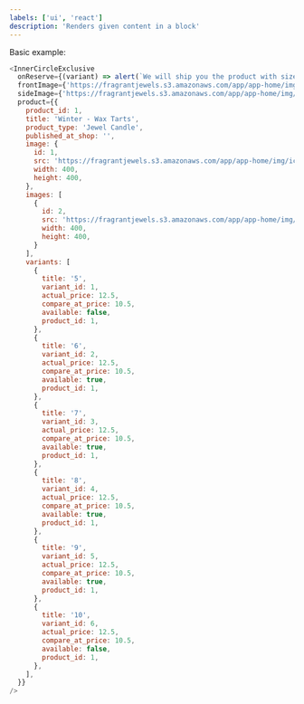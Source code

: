 ```yaml
---
labels: ['ui', 'react']
description: 'Renders given content in a block'
---
```



Basic example:
```js live
<InnerCircleExclusive
  onReserve={(variant) => alert(`We will ship you the product with size ${variant.title}`)}
  frontImage={'https://fragrantjewels.s3.amazonaws.com/app/app-home/img/ic-img.jpg'}
  sideImage={'https://fragrantjewels.s3.amazonaws.com/app/app-home/img/ic-img-jewelry.jpg'}
  product={{
    product_id: 1,
    title: 'Winter - Wax Tarts',
    product_type: 'Jewel Candle',
    published_at_shop: '',
    image: {
      id: 1,
      src: 'https://fragrantjewels.s3.amazonaws.com/app/app-home/img/ic-img.jpg',
      width: 400,
      height: 400,
    },
    images: [
      {
        id: 2,
        src: 'https://fragrantjewels.s3.amazonaws.com/app/app-home/img/ic-img-jewelry.jpg',
        width: 400,
        height: 400,
      }
    ],
    variants: [
      {
        title: '5',
        variant_id: 1,
        actual_price: 12.5,
        compare_at_price: 10.5,
        available: false,
        product_id: 1,
      },
      {
        title: '6',
        variant_id: 2,
        actual_price: 12.5,
        compare_at_price: 10.5,
        available: true,
        product_id: 1,
      },
      {
        title: '7',
        variant_id: 3,
        actual_price: 12.5,
        compare_at_price: 10.5,
        available: true,
        product_id: 1,
      },
      {
        title: '8',
        variant_id: 4,
        actual_price: 12.5,
        compare_at_price: 10.5,
        available: true,
        product_id: 1,
      },
      {
        title: '9',
        variant_id: 5,
        actual_price: 12.5,
        compare_at_price: 10.5,
        available: true,
        product_id: 1,
      },
      {
        title: '10',
        variant_id: 6,
        actual_price: 12.5,
        compare_at_price: 10.5,
        available: false,
        product_id: 1,
      },
    ],
  }}
/>
```
